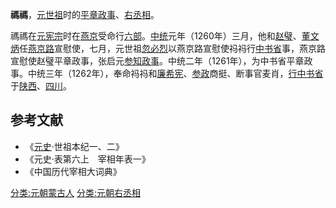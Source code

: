 '''禡禡'''，[[元世祖|元世祖]]时的[[平章政事|平章政事]]、[[右丞相|右丞相]]。
         
禡禡在[[元宪宗|元宪宗]]时在[[燕京|燕京]]受命行[[六部|六部]]。[[中统_(年号)|中统]]元年（1260年）三月，他和[[赵璧|赵璧]]、[[董文炳|董文炳]]任[[燕京路|燕京路]]宣慰使，七月，元世祖[[忽必烈|忽必烈]]以燕京路宣慰使祃祃行[[中书省|中书省]]事，燕京路宣慰使赵璧平章政事，张启元[[参知政事|参知政事]]。中统二年（1261年），为中书省平章政事。中统三年（1262年），奉命祃祃和[[廉希宪|廉希宪]]、[[参政|参政]]商挺、断事官麦肖，[[行中书省|行中书省]]于[[陕西|陕西]]、[[四川|四川]]。
==参考文献==
* 《[[元史|元史]]·世祖本纪一、二》
* 《元史·表第六上　宰相年表一》
* 《中国历代宰相大词典》
[[分类:元朝蒙古人|分类:元朝蒙古人]]
[[分类:元朝右丞相|分类:元朝右丞相]]
